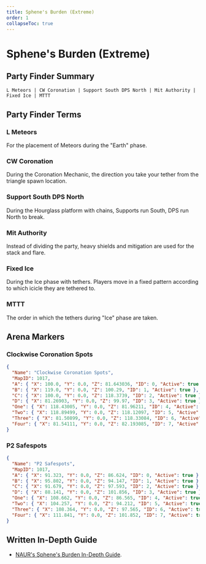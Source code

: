 ```yaml
---
title: Sphene's Burden (Extreme)
order: 1
collapseToc: true
---
```


# Sphene's Burden (Extreme)

<Banner
  src="/images/thumbnails/extreme/dt-ex3.avif"
  alt="Sphene's Burden (Extreme)"
/>

## Party Finder Summary

```
L Meteors | CW Coronation | Support South DPS North | Mit Authority | Fixed Ice | MTTT
```

## Party Finder Terms

### L Meteors

For the placement of Meteors during the "Earth" phase.

### CW Coronation

During the Coronation Mechanic, the direction you take your tether from the triangle spawn location.

### Support South DPS North

During the Hourglass platform with chains, Supports run South, DPS run North to break.

### Mit Authority

Instead of dividing the party, heavy shields and mitigation are used for the stack and flare.

### Fixed Ice

During the Ice phase with tethers. Players move in a fixed pattern according to which icicle they are tethered to.

### MTTT

The order in which the tethers during "Ice" phase are taken.

## Arena Markers

### Clockwise Coronation Spots

```json
{
  "Name": "Clockwise Coronation Spots",
  "MapID": 1017,
  "A": { "X": 100.0, "Y": 0.0, "Z": 81.643036, "ID": 0, "Active": true },
  "B": { "X": 119.0, "Y": 0.0, "Z": 100.29, "ID": 1, "Active": true },
  "C": { "X": 100.0, "Y": 0.0, "Z": 118.3739, "ID": 2, "Active": true },
  "D": { "X": 81.26903, "Y": 0.0, "Z": 99.97, "ID": 3, "Active": true },
  "One": { "X": 118.43005, "Y": 0.0, "Z": 81.96211, "ID": 4, "Active": true },
  "Two": { "X": 118.89499, "Y": 0.0, "Z": 118.12097, "ID": 5, "Active": true },
  "Three": { "X": 81.50899, "Y": 0.0, "Z": 118.33084, "ID": 6, "Active": true },
  "Four": { "X": 81.54111, "Y": 0.0, "Z": 82.193085, "ID": 7, "Active": true }
}
```

### P2 Safespots

```json
{
  "Name": "P2 Safespots",
  "MapID": 1017,
  "A": { "X": 91.323, "Y": 0.0, "Z": 86.624, "ID": 0, "Active": true },
  "B": { "X": 95.802, "Y": 0.0, "Z": 94.147, "ID": 1, "Active": true },
  "C": { "X": 91.679, "Y": 0.0, "Z": 97.593, "ID": 2, "Active": true },
  "D": { "X": 88.141, "Y": 0.0, "Z": 101.856, "ID": 3, "Active": true },
  "One": { "X": 108.662, "Y": 0.0, "Z": 86.565, "ID": 4, "Active": true },
  "Two": { "X": 104.257, "Y": 0.0, "Z": 94.212, "ID": 5, "Active": true },
  "Three": { "X": 108.364, "Y": 0.0, "Z": 97.565, "ID": 6, "Active": true },
  "Four": { "X": 111.841, "Y": 0.0, "Z": 101.852, "ID": 7, "Active": true }
}
```

## Written In-Depth Guide

- [NAUR's Sphene's Burden In-Depth Guide](/extreme/sphenes-burden/guide).
